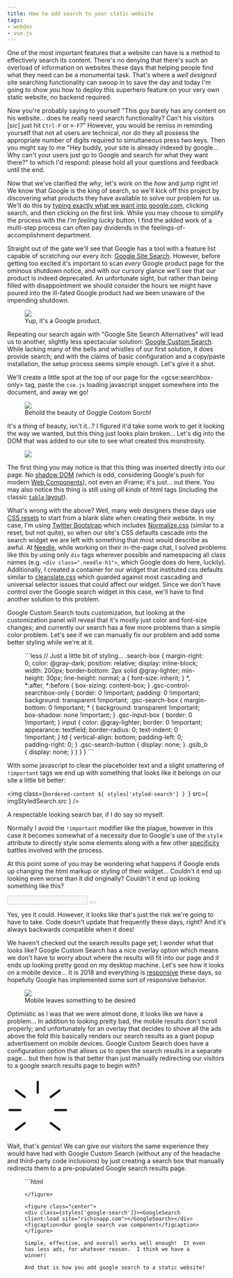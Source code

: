 ```yaml
---
title: How to add search to your static website
tags:
- webdev
- vue.js
---
```


One of the most important features that a website can have is a method to effectively search its content.
There's no denying that there's such an overload of information on websites these days that helping people find what
they need can be a monumental task. That's where a _well designed_ site searching functionality can swoop in to save
the day and today I'm going to show _you_ how to deploy this superhero feature on your very own static website, no
backend required.

Now you're probably saying to yourself "This guy barely has any content on his website... does he really need search
functionality?  Can't his visitors [_sic_] just hit `Ctrl-F` or `⌘-F`?"  However, you would be remiss in
reminding yourself that not all users are technical, nor do they all possess the appropriate number of digits required
to simultaneous press two keys.  Then you might say to me "Hey buddy, your site is already indexed by google... Why
can't your users just go to Google and search for what they want there?" to which I'd respond: please hold all your
questions and feedback until the end.

Now that we've clarified the _why_, let's work on the _how_ and jump right in!  We know that Google is the king of
search, so we'll kick off this project by discovering what products they have available to solve our problem
for us.  We'll do this by [typing exactly what we want into google.com](http://lmgtfy.com/?q=google+search+site),
clicking search, and then clicking on the first link.  While you may choose to simplify the process with the _I'm
feeling lucky_ button, I find the added work of a multi-step process can often pay dividends in the
feelings-of-accomplishment department.

Straight out of the gate we'll see that Google has a tool with a feature list capable of scratching our every
itch: [Google Site Search](https://enterprise.google.com/search/products/gss.html). However, before getting too
excited it's important to scan _every_ Google product page for the ominous shutdown notice, and with our cursory glance
we'll see that our product is indeed deprecated. An unfortunate sight, but rather than being filled with disappointment
we should consider the hours we might have poured into the ill-fated Google product had we been unaware of the
impending shutdown.

<figure class="scale right">
  <img src={imgGoogleSiteSearch.src} />
  <figcaption>Yup, it's a Google product.</figcaption>
</figure>

Repeating our search again with  "Google Site Search Alternatives" will lead us to another, slightly less spectacular
solution: [Google Custom Search](http://www.google.com/cse).  While lacking many of the bells and whistles of our first
solution, it does provide search; and with the claims of basic configuration and a copy/paste installation, the setup
process seems simple enough.  Let's give it a shot.

We'll create a little spot at the top of our page for the &lt;gcse:searchbox-only&gt; tag, paste the `cse.js` loading
javascript snippet somewhere into the document, and away we go!

<figure>
<img src={imgFirstAttempt.src} />
<figcaption>Behold the beauty of Goggle Costom Sorch!</figcaption>
</figure>

It's a thing of beauty, isn't it...?  I figured it'd take some work to get it looking the way we wanted, but this
thing just looks plain broken...  Let's dig into the DOM that was added to our site to see what created
this monstrosity.

<figure class="scale">
<img src={imgGoogleDom.src} />
</figure>

The first thing you may notice is that this thing was inserted directly into our page.  No
[shadow DOM](https://developer.mozilla.org/en-US/docs/Web/Web_Components/Shadow_DOM) (which is odd, considering
Google's push for modern [Web Components](https://www.polymer-project.org/2.0/docs/devguide/feature-overview)), not
even an iFrame; it's just... out there. You may also notice this thing is still using _all kinds_ of html tags
(including the classic [`table` layout](https://stackoverflow.com/questions/83073/why-not-use-tables-for-layout-in-html)).

What's wrong with the above?  Well, many web designers these days use [CSS resets](https://cssreset.com/what-is-a-css-reset/)
to start from a blank slate when creating their website.  In my case, I'm using [Twitter Bootstrap](http://getbootstrap.com/)
which includes [Normalize.css](https://necolas.github.io/normalize.css/) (similar to a reset, but not quite), so when
our site's CSS defaults cascade into the search widget we are left with something that most would describe as awful.
At [Needle](http://www.needle.com), while working on their in-the-page chat, I solved problems like this by using
only `div` tags wherever possible and namespacing all class names (e.g. `<div class=".needle-h1">`, which Google does
do here, luckily).  Additionally, I created a container for our widget that instituted css defaults similar to
[cleanslate.css](http://cleanslatecss.com/) which guarded against most cascading and universal selector issues that
could affect our widget.  Since we don't have control over the Google search widget in this case, we'll have to find
another solution to this problem.

Google Custom Search touts customization, but looking at the customization panel will reveal that it's mostly just
color and font-size changes; and currently our search has a few more problems than a simple color problem.  Let's see
if we can manually fix our problem and add some better styling while we're at it.

<figure class="smallest right">
```less
// Just a little bit of styling...
.search-box {
  margin-right: 0;
  color: @gray-dark;
  position: relative;
  display: inline-block;
  width: 200px;
  border-bottom: 2px solid @gray-lighter;
  min-height: 30px;
  line-height: normal;
  a {
    font-size: inherit;
  }
  *, *:after, *:before {
    box-sizing: content-box;
  }
  .gsc-control-searchbox-only {
    border: 0 !important;
    padding: 0 !important;
    background: transparent !important;
    .gsc-search-box {
      margin-bottom: 0 !important;
      * {
        background: transparent !important;
        box-shadow: none !important;
      }
      .gsc-input-box {
        border: 0 !important;
      }
      input {
        color: @gray-lighter;
        border: 0 !important;
        appearance: textfield;
        border-radius: 0;
        text-indent: 0 !important;
      }
      td {
        vertical-align: bottom;
        padding-left: 0;
        padding-right: 0;
      }
      .gsc-search-button {
        display: none;
      }
      .gsib_b {
        display: none;
      }
    }
  }
}
```
</figure>

With some javascript to clear the placeholder text and a slight smattering of `!important` tags we end up with
something that looks like it belongs on our site a little bit better:

<img class={`bordered-content ${ styles['styled-search'] } `} src={ imgStyledSearch.src } />

A respectable looking search bar, if I do say so myself.

Normally I avoid the `!important` modifier like the plague, however in this case it becomes somewhat of a necessity
due to Google's use of the `style` attribute to directly style some elements along with a few other
[specificity](https://developer.mozilla.org/en-US/docs/Web/CSS/Specificity) battles involved with the process.

At this point some of you may be wondering what happens if Google ends up changing the html markup or styling
of their widget... Couldn't it end up looking even worse than it did originally?  Couldn't it end up looking something
like this?

<div class={`bordered-content ${ styles['messed-up-search'] }`}>
  <input disabled type="text" id="messedUpSearchText" />
  <button disabled>
    <i class="fa fa-search"></i>
  </button>
</div>

Yes, yes it could.  However, it looks like that's just the risk we're going to have to take.  Code doesn't update that
frequently these days, right?  And it's always backwards compatible when it does!

We haven't checked out the search results page yet; I wonder what that looks like?  Google Custom Search has a nice
overlay option which means we don't have to worry about where the results will fit into our page and it ends up looking
pretty good on my desktop machine.  Let's see how it looks on a mobile device... It is 2018 and everything is
[responsive](https://en.wikipedia.org/wiki/Responsive_web_design) these days, so hopefully Google has implemented
some sort of responsive behavior.

<figure class="center scale">
  <img src={ imgIphoneSearch.src } />
  <figcaption>Mobile leaves something to be desired</figcaption>
</figure>

Optimistic as I was that we were almost done, it looks like we have a problem... In addition to looking pretty bad,
the mobile results don't scroll properly; and unfortunately for an overlay that decides to shove all the ads
above the fold this basically renders our search results as a giant popup advertisement on mobile devices. Google
Custom Search does have a configuration option that allows us to open the search results in a separate page... but
then how is that better than just manually redirecting our visitors to a google search results page to begin with?

<div class={ styles['lightbulb'] } v-repaint>
  <svg width="140" height="140">
    <line stroke-linecap="round"
          stroke-width="5"
          stroke="currentColor"
          x1="40" y1="110" x2="20" y2="125" />
    <line stroke-linecap="round"
          stroke-width="5"
          stroke="currentColor"
          x1="30" y1="80" x2="5" y2="80" />
    <line stroke-linecap="round"
          stroke-width="5"
          stroke="currentColor"
          x1="40" y1="50" x2="20" y2="35" />
    <line stroke-linecap="round"
          stroke-width="5"
          stroke="currentColor"
          x1="70" y1="15" x2="70" y2="40" />
    <line stroke-linecap="round"
          stroke-width="5"
          stroke="currentColor"
          x1="100" y1="50" x2="120" y2="35" />
    <line stroke-linecap="round"
          stroke-width="5"
          stroke="currentColor"
          x1="110" y1="80" x2="135" y2="80" />
    <line stroke-linecap="round"
          stroke-width="5"
          stroke="currentColor"
          x1="100" y1="110" x2="120" y2="125" />
  </svg>
  <i class="fa-regular fa-lightbulb"></i>
</div>

Wait, that's _genius_!  We can give our visitors the same experience they would have had with Google Custom Search
(without any of the headache and third-party code inclusions) by just creating a search box that manually redirects
them to a pre-populated Google search results page.

<figure class={`${styles['search-figure']} center`}>
  ```html
  <template>
    <div class="google-search">
      <button @click="search(text)">
        <i class="fa fa-search"></i>
      </button>
      <input ref="input"
             title="Site Search"
             v-on:keyup.13="search(text)"
             v-model="text" />
    </div>
  </template>

  <script>
    export default {
      props: [
        'site'
      ],
      data() {
        return {
          text: ''
        }
      },
      methods: {
        search(str) {
          if (str) {
            window.open([
              'https://www.google.com/search?q=',
              this.site ? 'site:' + this.site + '+' : '',
              encodeURIComponent(str)
            ].join(''));
          } else {
            this.$refs.input.focus();
          }
        }
      }
    }
  </script>
  ```
</figure>

<figure class="center">
  <div class={styles['google-search']}><GoogleSearch client:load site="richsnapp.com"></GoogleSearch></div>
  <figcaption>Our google search vue component</figcaption>
</figure>

Simple, effective, and overall works well enough!  It even has less ads, for whatever reason.  I think we have a
winner!

And that is how you add google search to a static website!
